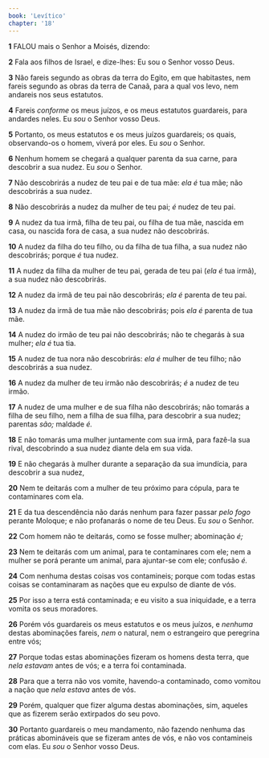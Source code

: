 ```yaml
---
book: 'Levítico'
chapter: '18'
---
```


**1** FALOU mais o Senhor a Moisés, dizendo:

**2** Fala aos filhos de Israel, e dize-lhes: Eu sou o Senhor vosso Deus.

**3** Não fareis segundo as obras da terra do Egito, em que habitastes, nem fareis segundo as obras da terra de Canaã, para a qual vos levo, nem andareis nos seus estatutos.

**4** Fareis _conforme_ os meus juízos, e os meus estatutos guardareis, para andardes neles. Eu _sou_ o Senhor vosso Deus.

**5** Portanto, os meus estatutos e os meus juízos guardareis; os quais, observando-os o homem, viverá por eles. Eu _sou_ o Senhor.

**6** Nenhum homem se chegará a qualquer parenta da sua carne, para descobrir a sua nudez. Eu _sou_ o Senhor.

**7** Não descobrirás a nudez de teu pai e de tua mãe: _ela é_ tua mãe; não descobrirás a sua nudez.

**8** Não descobrirás a nudez da mulher de teu pai; _é_ nudez de teu pai.

**9** A nudez da tua irmã, filha de teu pai, ou filha de tua mãe, nascida em casa, ou nascida fora de casa, a sua nudez não descobrirás.

**10** A nudez da filha do teu filho, ou da filha de tua filha, a sua nudez não descobrirás; porque _é_ tua nudez.

**11** A nudez da filha da mulher de teu pai, gerada de teu pai (_ela é_ tua irmã), a sua nudez não descobrirás.

**12** A nudez da irmã de teu pai não descobrirás; _ela é_ parenta de teu pai.

**13** A nudez da irmã de tua mãe não descobrirás; pois _ela é_ parenta de tua mãe.

**14** A nudez do irmão de teu pai não descobrirás; não te chegarás à sua mulher; _ela é_ tua tia.

**15** A nudez de tua nora não descobrirás: _ela é_ mulher de teu filho; não descobrirás a sua nudez.

**16** A nudez da mulher de teu irmão não descobrirás; _é_ a nudez de teu irmão.

**17** A nudez de uma mulher e de sua filha não descobrirás; não tomarás a filha de seu filho, nem a filha de sua filha, para descobrir a sua nudez; parentas _são;_ maldade _é._

**18** E não tomarás uma mulher juntamente com sua irmã, para fazê-la sua rival, descobrindo a sua nudez diante dela em sua vida.

**19** E não chegarás à mulher durante a separação da sua imundícia, para descobrir a sua nudez,

**20** Nem te deitarás com a mulher de teu próximo para cópula, para te contaminares com ela.

**21** E da tua descendência não darás nenhum para fazer passar _pelo fogo_ perante Moloque; e não profanarás o nome de teu Deus. Eu _sou_ o Senhor.

**22** Com homem não te deitarás, como se fosse mulher; abominação _é;_

**23** Nem te deitarás com um animal, para te contaminares com ele; nem a mulher se porá perante um animal, para ajuntar-se com ele; confusão _é._

**24** Com nenhuma destas coisas vos contamineis; porque com todas estas coisas se contaminaram as nações que eu expulso de diante de vós.

**25** Por isso a terra está contaminada; e eu visito a sua iniquidade, e a terra vomita os seus moradores.

**26** Porém vós guardareis os meus estatutos e os meus juízos, e _nenhuma_ destas abominações fareis, _nem_ o natural, nem o estrangeiro que peregrina entre vós;

**27** Porque todas estas abominações fizeram os homens desta terra, que _nela estavam_ antes de vós; e a terra foi contaminada.

**28** Para que a terra não vos vomite, havendo-a contaminado, como vomitou a nação que _nela estava_ antes de vós.

**29** Porém, qualquer que fizer alguma destas abominações, sim, aqueles que as fizerem serão extirpados do seu povo.

**30** Portanto guardareis o meu mandamento, não fazendo nenhuma das práticas abomináveis que se fizeram antes de vós, e não vos contamineis com elas. Eu _sou_ o Senhor vosso Deus.
